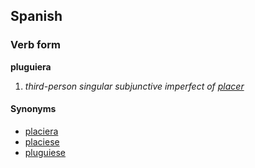 ==Spanish==
===Verb form===
'''pluguiera'''

# ''third-person singular subjunctive imperfect of [[placer]]''

====Synonyms====
*[[placiera]]
*[[placiese]]
*[[pluguiese]]